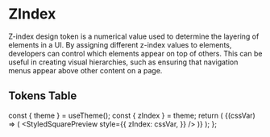 
<Meta title="Design-system/Theme/Tokens/ZIndex" />

# ZIndex

Z-index design token is a numerical value used to determine the layering
of elements in a UI. By assigning different z-index values to elements,
developers can control which elements appear on top of others. This can
be useful in creating visual hierarchies, such as ensuring that
navigation menus appear above other content on a page.

## Tokens Table

  const { theme } = useTheme();
  const { zIndex } = theme;
  return (
    <ThemeProvider theme={theme}>
      <TokenTable prefix="z-index" tokens={zIndex}>
        {(cssVar) => (
          <StyledSquarePreview
            style={{
              zIndex: cssVar,
            }}
          />
        )}
      </TokenTable>
    </ThemeProvider>
  );
};

<ZIndex />
